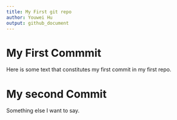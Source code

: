 ```yaml
---
title: My First git repo
author: Youwei Hu
output: github_document
---
```


# My First Commmit

Here is some text that constitutes my first commit in my first repo.

# My second Commit

Something else I want to say.